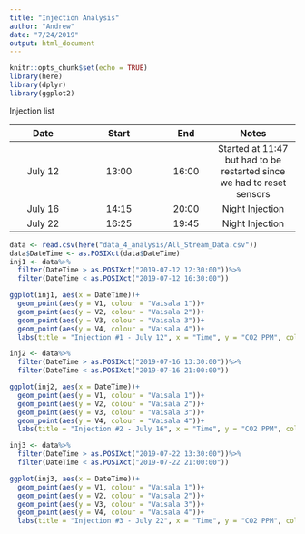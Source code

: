 ```yaml
---
title: "Injection Analysis"
author: "Andrew"
date: "7/24/2019"
output: html_document
---
```


```r
knitr::opts_chunk$set(echo = TRUE)
library(here)
library(dplyr)
library(ggplot2)
```


Injection list

|Date|Start|End|Notes|
|:--:|:---:|:-:|:---:|
|July 12|13:00|16:00|Started at 11:47 but had to be restarted since we had to reset sensors|
|July 16|14:15|20:00|Night Injection|
|July 22|16:25|19:45|Night Injection|

```r
data <- read.csv(here("data_4_analysis/All_Stream_Data.csv"))
data$DateTime <- as.POSIXct(data$DateTime)
inj1 <- data%>%
  filter(DateTime > as.POSIXct("2019-07-12 12:30:00"))%>%
  filter(DateTime < as.POSIXct("2019-07-12 16:30:00"))

ggplot(inj1, aes(x = DateTime))+
  geom_point(aes(y = V1, colour = "Vaisala 1"))+
  geom_point(aes(y = V2, colour = "Vaisala 2"))+
  geom_point(aes(y = V3, colour = "Vaisala 3"))+
  geom_point(aes(y = V4, colour = "Vaisala 4"))+
  labs(title = "Injection #1 - July 12", x = "Time", y = "CO2 PPM", colour = "Sensor")
```

```r
inj2 <- data%>%
  filter(DateTime > as.POSIXct("2019-07-16 13:30:00"))%>%
  filter(DateTime < as.POSIXct("2019-07-16 21:00:00"))

ggplot(inj2, aes(x = DateTime))+
  geom_point(aes(y = V1, colour = "Vaisala 1"))+
  geom_point(aes(y = V2, colour = "Vaisala 2"))+
  geom_point(aes(y = V3, colour = "Vaisala 3"))+
  geom_point(aes(y = V4, colour = "Vaisala 4"))+
  labs(title = "Injection #2 - July 16", x = "Time", y = "CO2 PPM", colour ="Sensor")
```



```r
inj3 <- data%>%
  filter(DateTime > as.POSIXct("2019-07-22 13:30:00"))%>%
  filter(DateTime < as.POSIXct("2019-07-22 21:00:00"))

ggplot(inj3, aes(x = DateTime))+
  geom_point(aes(y = V1, colour = "Vaisala 1"))+
  geom_point(aes(y = V2, colour = "Vaisala 2"))+
  geom_point(aes(y = V3, colour = "Vaisala 3"))+
  geom_point(aes(y = V4, colour = "Vaisala 4"))+
  labs(title = "Injection #3 - July 22", x = "Time", y = "CO2 PPM", colour = "Sensor")
```